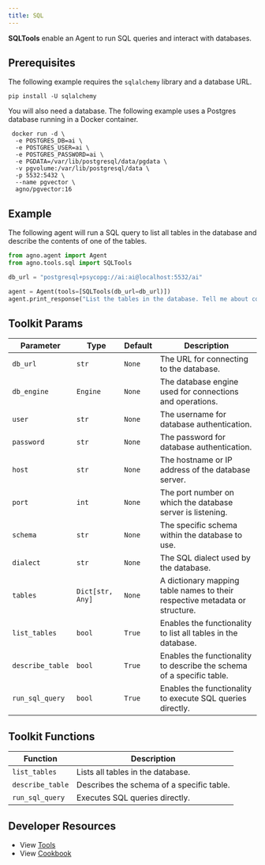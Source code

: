 ```yaml
---
title: SQL
---
```


**SQLTools** enable an Agent to run SQL queries and interact with databases.

## Prerequisites

The following example requires the `sqlalchemy` library and a database URL.

```shell
pip install -U sqlalchemy
```

You will also need a database. The following example uses a Postgres database running in a Docker container.

```shell
 docker run -d \
  -e POSTGRES_DB=ai \
  -e POSTGRES_USER=ai \
  -e POSTGRES_PASSWORD=ai \
  -e PGDATA=/var/lib/postgresql/data/pgdata \
  -v pgvolume:/var/lib/postgresql/data \
  -p 5532:5432 \
  --name pgvector \
  agno/pgvector:16
```

## Example

The following agent will run a SQL query to list all tables in the database and describe the contents of one of the tables.

```python cookbook/agent_concepts/tools/sql_tools.py
from agno.agent import Agent
from agno.tools.sql import SQLTools

db_url = "postgresql+psycopg://ai:ai@localhost:5532/ai"

agent = Agent(tools=[SQLTools(db_url=db_url)])
agent.print_response("List the tables in the database. Tell me about contents of one of the tables", markdown=True)
```

## Toolkit Params

| Parameter        | Type             | Default | Description                                                                 |
| ---------------- | ---------------- | ------- | --------------------------------------------------------------------------- |
| `db_url`         | `str`            | `None`       | The URL for connecting to the database.                                     |
| `db_engine`      | `Engine`         | `None`       | The database engine used for connections and operations.                    |
| `user`           | `str`            | `None`       | The username for database authentication.                                   |
| `password`       | `str`            | `None`       | The password for database authentication.                                   |
| `host`           | `str`            | `None`       | The hostname or IP address of the database server.                          |
| `port`           | `int`            | `None`       | The port number on which the database server is listening.                  |
| `schema`         | `str`            | `None`       | The specific schema within the database to use.                             |
| `dialect`        | `str`            | `None`       | The SQL dialect used by the database.                                       |
| `tables`         | `Dict[str, Any]` | `None`       | A dictionary mapping table names to their respective metadata or structure. |
| `list_tables`    | `bool`           | `True`  | Enables the functionality to list all tables in the database.               |
| `describe_table` | `bool`           | `True`  | Enables the functionality to describe the schema of a specific table.       |
| `run_sql_query`  | `bool`           | `True`  | Enables the functionality to execute SQL queries directly.                  |

## Toolkit Functions

| Function         | Description                               |
| ---------------- | ----------------------------------------- |
| `list_tables`    | Lists all tables in the database.         |
| `describe_table` | Describes the schema of a specific table. |
| `run_sql_query`  | Executes SQL queries directly.            |

## Developer Resources

- View [Tools](https://github.com/agno-agi/agno/blob/main/libs/agno/agno/tools/sql.py)
- View [Cookbook](https://github.com/agno-agi/agno/blob/main/cookbook/agent_concepts/tools/sql_tools.py)
